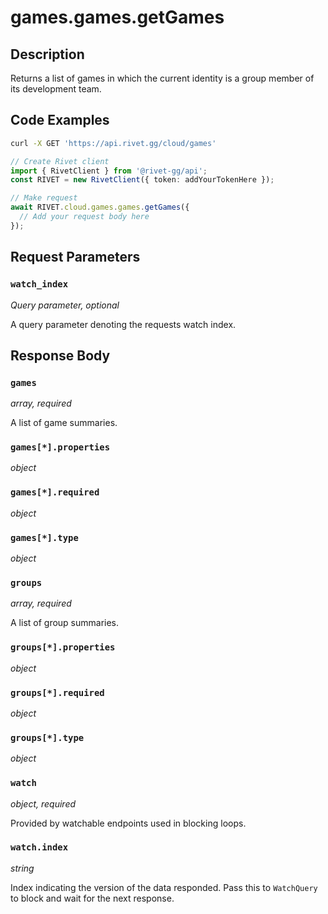 

# games.games.getGames

## Description

Returns a list of games in which the current identity is a group member of its development team.


## Code Examples

<CodeGroup title='Request' tag='GET' label='https://api.rivet.gg/cloud/games'>

```bash {{ title: 'cURL' }}
curl -X GET 'https://api.rivet.gg/cloud/games'
```

```ts
// Create Rivet client
import { RivetClient } from '@rivet-gg/api';
const RIVET = new RivetClient({ token: addYourTokenHere });

// Make request
await RIVET.cloud.games.games.getGames({
  // Add your request body here
});
```

</CodeGroup>


## Request Parameters


### `watch_index`

_Query parameter, optional_


A query parameter denoting the requests watch index.


## Response Body

### `games`

_array, required_

A list of game summaries.

### `games[*].properties`

_object_

### `games[*].required`

_object_

### `games[*].type`

_object_

### `groups`

_array, required_

A list of group summaries.

### `groups[*].properties`

_object_

### `groups[*].required`

_object_

### `groups[*].type`

_object_

### `watch`

_object, required_

Provided by watchable endpoints used in blocking loops.

### `watch.index`

_string_

Index indicating the version of the data responded.
Pass this to `WatchQuery` to block and wait for the next response.




